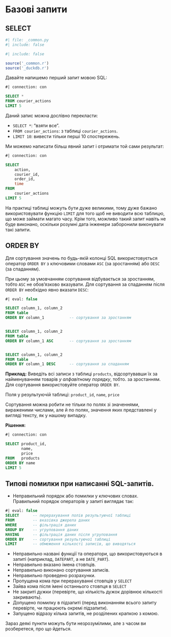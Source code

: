 # Базові запити

## SELECT

```python
#| file: _common.py
#| include: false
```

```r
#| include: false

source('_common.r')
source('_duckdb.r')
```

Давайте напишемо перший запит мовою SQL:
```sql
#| connection: con

SELECT *
FROM courier_actions
LIMIT 5
```

Даний запис можна дослівно перекласти:

- `SELECT *`: "взяти все".
- `FROM courier_actions`: з таблиці `courier_actions`.
- `LIMIT 10`: вивести тільки перші 10 спостережень.

Ми можемо написати більш явний запит і отримати той сами результат:
```sql
#| connection: con

SELECT 
    action, 
    courier_id, 
    order_id, 
    time
FROM 
    courier_actions
LIMIT 5
```

На практиці таблиці можуть бути дуже великими, тому дуже бажано використовувати функцію `LIMIT` для того щоб не виводити всю таблицю, що може займати магато часу. Крім того, можливо такий запит навіть не буде виконано, оскільки розумні дата інженери заборонили виконувати такі запити.

## ORDER BY

Для сортування значень по будь-якій колонці SQL використовується оператор `ORDER BY` з ключовими словами `ASC` (за зростанням) або `DESC` (за спаданням).

При цьому за умовчанням сортування відбувається за зростанням, тобто `ASC` не обов'язково вказувати. Для сортування за спаданням після `ORDER BY` необхідно явно вказати `DESC`:

```sql
#| eval: false

SELECT column_1, column_2
FROM table
ORDER BY column_1           -- сортування за зростанням


SELECT column_1, column_2
FROM table
ORDER BY column_1 ASC       -- сортування за зростанням


SELECT column_1, column_2
FROM table
ORDER BY column_1 DESC      -- сортування за спаданням
```

**Приклад:**
Виведіть всі записи з таблиці `products`, відсортувавши їх за найменуванням товарів *у алфавітному порядку*, тобто. за зростанням. Для сортування використовуйте оператор `ORDER BY`.

Поля у результуючій таблиці: `product_id`, `name`, `price`

::: {.callout-note}
Сортування можна робити не тільки по полях зі значеннями, вираженими числами, але й по полях, значення яких представлені у вигляді тексту, як у нашому випадку.
:::

**Рішення:**
```sql
#| connection: con

SELECT product_id,
       name,
       price
FROM   products
ORDER BY name
LIMIT 5
```

## Типові помилки при написанні SQL-запитів.

- Неправильний порядок або помилки у ключових словах. Правильний порядок операторів у запиті виглядає так:

```sql
#| eval: false
SELECT      -- перерахування полів результуючої таблиці
FROM        -- вказівка джерела даних
WHERE       -- фільтрація даних
GROUP BY    -- угруповання даних
HAVING      -- фільтрація даних після угруповання
ORDER BY    -- сортування результуючої таблиці
LIMIT       -- обмеження кількості записів, що виводяться
```

- Неправильно названі функції та оператори, що використовуються в запиті (наприклад, `DATEPART`, а не `DATE_PART`).
- Неправильно вказано імена стовпців.
- Неправильно виконано сортування записів.
- Неправильно проведено розрахунки.
- Пропущена кома при перерахуванні стовпців у `SELECT`
- Зайва кома після імені останнього стовпця в `SELECT`
- Не закриті дужки (перевірте, що кількість дужок дорівнює кількості закривають).
- Допущено помилку в підзапиті (перед виконанням всього запиту перевірте, чи працюють окремі підзапити).
- Запущено відразу кілька запитів, не розділених крапкою з комою.

::: {.callout-note}
Зараз деякі пункти можуть бути незрозумілими, але з часом ви розберетеся, про що йдеться.
:::
